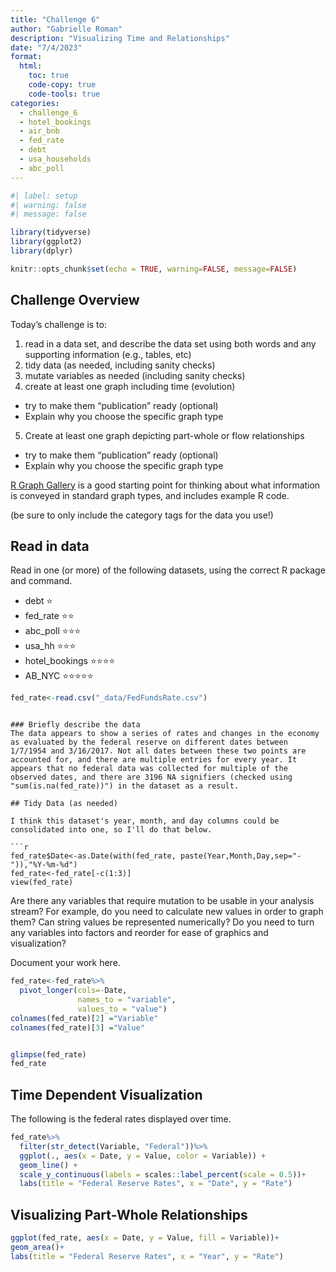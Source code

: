 ```yaml
---
title: "Challenge 6"
author: "Gabrielle Roman"
description: "Visualizing Time and Relationships"
date: "7/4/2023"
format:
  html:
    toc: true
    code-copy: true
    code-tools: true
categories:
  - challenge_6
  - hotel_bookings
  - air_bnb
  - fed_rate
  - debt
  - usa_households
  - abc_poll
---
```


```r
#| label: setup
#| warning: false
#| message: false

library(tidyverse)
library(ggplot2)
library(dplyr)

knitr::opts_chunk$set(echo = TRUE, warning=FALSE, message=FALSE)
```

## Challenge Overview

Today's challenge is to:

1)  read in a data set, and describe the data set using both words and any supporting information (e.g., tables, etc)
2)  tidy data (as needed, including sanity checks)
3)  mutate variables as needed (including sanity checks)
4)  create at least one graph including time (evolution)
   - try to make them "publication" ready (optional)
   - Explain why you choose the specific graph type
5)  Create at least one graph depicting part-whole or flow relationships
   - try to make them "publication" ready (optional)
   - Explain why you choose the specific graph type

[R Graph Gallery](https://r-graph-gallery.com/) is a good starting point for thinking about what information is conveyed in standard graph types, and includes example R code.

(be sure to only include the category tags for the data you use!)

## Read in data

Read in one (or more) of the following datasets, using the correct R package and command.

  - debt  ⭐
  - fed_rate ⭐⭐
  - abc_poll ⭐⭐⭐
  - usa_hh ⭐⭐⭐
  - hotel_bookings ⭐⭐⭐⭐
  - AB_NYC ⭐⭐⭐⭐⭐

  

```r
fed_rate<-read.csv("_data/FedFundsRate.csv")

```
```

### Briefly describe the data
The data appears to show a series of rates and changes in the economy as evaluated by the federal reserve on different dates between 1/7/1954 and 3/16/2017. Not all dates between these two points are accounted for, and there are multiple entries for every year. It appears that no federal data was collected for multiple of the observed dates, and there are 3196 NA signifiers (checked using "sum(is.na(fed_rate))") in the dataset as a result.

## Tidy Data (as needed)

I think this dataset's year, month, and day columns could be consolidated into one, so I'll do that below.

```r

fed_rate$Date<-as.Date(with(fed_rate, paste(Year,Month,Day,sep="-")),"%Y-%m-%d")
fed_rate<-fed_rate[-c(1:3)]
view(fed_rate)

```

Are there any variables that require mutation to be usable in your analysis stream? For example, do you need to calculate new values in order to graph them? Can string values be represented numerically? Do you need to turn any variables into factors and reorder for ease of graphics and visualization?

Document your work here.

```r
fed_rate<-fed_rate%>%
  pivot_longer(cols=-Date,
               names_to = "variable",
               values_to = "value")
colnames(fed_rate)[2] ="Variable"
colnames(fed_rate)[3] ="Value"


glimpse(fed_rate)
fed_rate
```

## Time Dependent Visualization
The following is the federal rates displayed over time.

```r
fed_rate%>%
  filter(str_detect(Variable, "Federal"))%>%
  ggplot(., aes(x = Date, y = Value, color = Variable)) +
  geom_line() +
  scale_y_continuous(labels = scales::label_percent(scale = 0.5))+
  labs(title = "Federal Reserve Rates", x = "Date", y = "Rate")
```

## Visualizing Part-Whole Relationships


```r
ggplot(fed_rate, aes(x = Date, y = Value, fill = Variable))+
geom_area()+
labs(title = "Federal Reserve Rates", x = "Year", y = "Rate")

```